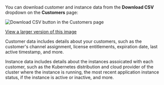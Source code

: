 You can download customer and instance data from the **Download CSV** dropdown on the **Customers** page:

![Download CSV button in the Customers page](/images/customers-download-csv.png)

[View a larger version of this image](/images/customers-download-csv.png)

Customer data includes details about your customers, such as the customer's channel assignment, license entitlements, expiration date, last active timestamp, and more.

Instance data includes details about the instances assoicated with each customer, such as the Kubernetes distribution and cloud provider of the cluster where the instance is running, the most recent application instance status, if the instance is active or inactive, and more.
